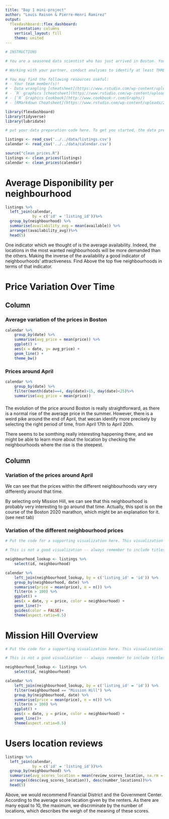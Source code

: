 ```yaml
---
title: "Day 1 mini-project"
author: "Louis Raison & Pierre-Henri Ramirez"
output: 
  flexdashboard::flex_dashboard:
    orientation: columns
    vertical_layout: fill
    theme: united
---
```


```r

# INSTRUCTIONS

# You are a seasoned data scientist who has just arrived in Boston. You're looking to go see the sights, but you don't know where they are! Instead of buying a tourist guide like a Muggle, you are going to use your skills in exploratory data analysis and visualization to identify some of the cool spots to visit. 

# Working with your partner, conduct analyses to identify at least THREE cool spots that you want to check out. Use the dashboard format to communicate your findings. You can check e.g. on Google to confirm your findings, but you should include clear commentary indicating how your analysis supports your findings. I've included some of the code from the script we worked on together to help you get started. 

```

```r
# You may find the following resources useful: 
# - Your team member(s)! 
# - Data wrangling [cheatsheet](https://www.rstudio.com/wp-content/uploads/2015/02/data-wrangling-cheatsheet.pdf), 
# - `R` graphics [cheatsheet](https://www.rstudio.com/wp-content/uploads/2015/03/ggplot2-cheatsheet.pdf), 
# - [`R` Graphics Cookbook](http://www.cookbook-r.com/Graphs/)
# - [RMarkdown Cheatsheet](https://www.rstudio.com/wp-content/uploads/2015/02/rmarkdown-cheatsheet.pdf)
```

```r
library(flexdashboard)
library(tidyverse)
library(lubridate)
```

```r
# put your data preparation code here. To get you started, the data preparation we performed in the session previously has already been pasted in. Feel free to add any additional data preparation code needed for your visualizations

listings <- read_csv('../../data/listings.csv')
calendar <- read_csv('../../data/calendar.csv')

source("clean_prices.R")
listings <- clean_prices(listings)
calendar <- clean_prices(calendar)
```

# Average Disponibility per neighbourhood

```r

listings %>%
  left_join(calendar,
            by = c('id' = 'listing_id'))%>%
  group_by(neighbourhood) %>%
  summarise(availability_avg = mean(available)) %>%
  arrange((availability_avg))%>%
  head(5)


```


One indicator which we thought of is the average availability. Indeed, the locations in the most wanted neighbourhoods will be more demanded than the others. Making the inverse of the availability a good indicator of neighbourhoods' attractiveness. Find Above the top five neighbourhoods in terms of that indicator.

# Price Variation Over Time


Column {data-width=500}
-----------------------------------------------------------------------

### Average variation of the prices in Boston

```r
calendar %>%
    group_by(date) %>%
    summarise(avg_price = mean(price)) %>%
    ggplot() +
    aes(x = date, y= avg_price) +
    geom_line() +
    theme_bw()
```

### Prices around April

```r
calendar %>%
    group_by(date) %>%
    filter(month(date)==4, day(date)>15, day(date)<25)%>%
    summarise(avg_price = mean(price))
```

### 

The evolution of the price around Boston is really straightforward, as there is a normal rise of the average price in the summer. However, there is a weird pike around the end of April, that wecan identify more precisely by selecting the right period of time, from April 17th to April 20th.

There seems to be somthing really interesting happening there, and we might be able to learn more about the location by checking the neighbourhoods where the rise is the steepest.


Column {data-width=500}
-----------------------------------------------------------------------

### Variation of the prices around April

We can see that the prices within the different neighbourhoods vary very differently around that time.

By selecting only Mission Hill, we can see that this neighbourhood is probably very interesting to go around that time. Actually, this spot is on the course of the Boston 2020 marathon, which might be an explanation for it. (see next tab)

### Variation of the different neighbourhood prices

```r
# Put the code for a supporting visualization here. This visualization should add context and nuance, but expect the main visualization to convey the bulk of your message. 

# This is not a good visualization -- always remember to include titles and legends. Make yours better! 

neighbourhood_lookup <- listings %>% 
	select(id, neighbourhood)

calendar %>% 
	left_join(neighbourhood_lookup, by = c('listing_id' = 'id')) %>% 
	group_by(neighbourhood, date) %>% 
	summarise(price = mean(price), n = n()) %>% 
	filter(n > 100) %>%
	ggplot() +
	aes(x = date, y = price, color = neighbourhood) + 
	geom_line()+
    guides(color = FALSE)+
    theme(aspect.ratio=0.5)
```

# Mission Hill Overview

```r
# Put the code for a supporting visualization here. This visualization should add context and nuance, but expect the main visualization to convey the bulk of your message. 

# This is not a good visualization -- always remember to include titles and legends. Make yours better! 

neighbourhood_lookup <- listings %>% 
	select(id, neighbourhood)

calendar %>% 
	left_join(neighbourhood_lookup, by = c('listing_id' = 'id')) %>% 
    filter(neighbourhood == "Mission Hill") %>%
	group_by(neighbourhood, date) %>% 
	summarise(price = mean(price), n = n()) %>% 
	filter(n > 100) %>%
	ggplot() +
	aes(x = date, y = price, color = neighbourhood) + 
	geom_line()+
    theme(aspect.ratio=0.5)
```

# Users location reviews

```r

listings %>%
  left_join(calendar,
            by = c('id' = 'listing_id'))%>%
  group_by(neighbourhood) %>%
  summarise(avg_scores_location = mean(review_scores_location, na.rm = T), number_locations=n()) %>%
  arrange((desc(avg_scores_location)), desc(number_locations))%>%
  head(5)

```

Above, we would recommend Financial District and the Government Center. According to the average score location given by the renters. As there are many equal to 10, the maximum, we discriminate by the number of locations, which describes the weigh of the meaning of these scores. 
